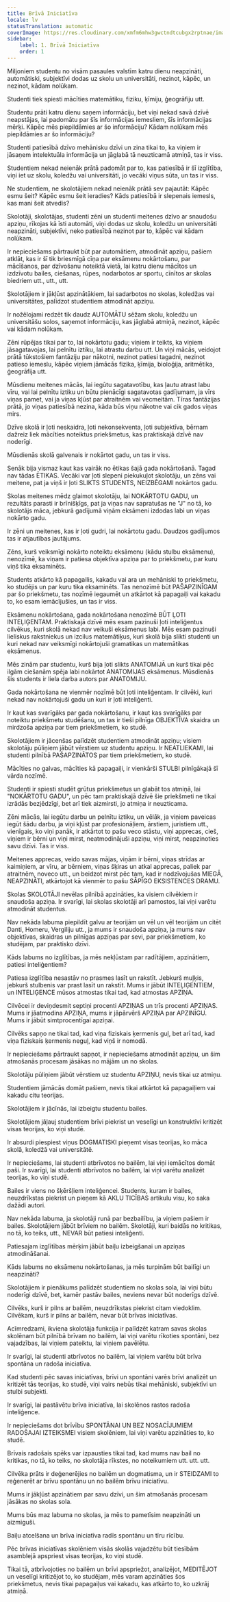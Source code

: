 ```yaml
---
title: Brīvā Iniciatīva
locale: lv
statusTranslation: automatic
coverImage: https://res.cloudinary.com/xmfm6mhw3gwctndtcubgx2rptnae/image/upload/v1740337243/small_cover_educacion_fundamental_a051170f1c.webp
sidebar:
    label: 1. Brīvā Iniciatīva
    order: 1
---
```

Miljoniem studentu no visām pasaules valstīm katru dienu neapzināti, automātiski, subjektīvi dodas uz skolu un universitāti, nezinot, kāpēc, un nezinot, kādam nolūkam.

Studenti tiek spiesti mācīties matemātiku, fiziku, ķīmiju, ģeogrāfiju utt.

Studentu prāti katru dienu saņem informāciju, bet viņi nekad savā dzīvē neapstājas, lai padomātu par šīs informācijas iemesliem, šīs informācijas mērķi. Kāpēc mēs piepildāmies ar šo informāciju? Kādam nolūkam mēs piepildāmies ar šo informāciju?

Studenti patiesībā dzīvo mehānisku dzīvi un zina tikai to, ka viņiem ir jāsaņem intelektuāla informācija un jāglabā tā neuzticamā atmiņā, tas ir viss.

Studentiem nekad neienāk prātā padomāt par to, kas patiesībā ir šī izglītība, viņi iet uz skolu, koledžu vai universitāti, jo vecāki viņus sūta, un tas ir viss.

Ne studentiem, ne skolotājiem nekad neienāk prātā sev pajautāt: Kāpēc esmu šeit? Kāpēc esmu šeit ieradies? Kāds patiesībā ir slepenais iemesls, kas mani šeit atvedis?

Skolotāji, skolotājas, studenti zēni un studenti meitenes dzīvo ar snaudošu apziņu, rīkojas kā īsti automāti, viņi dodas uz skolu, koledžu un universitāti neapzināti, subjektīvi, neko patiesībā nezinot par to, kāpēc vai kādam nolūkam.

Ir nepieciešams pārtraukt būt par automātiem, atmodināt apziņu, pašiem atklāt, kas ir šī tik briesmīgā cīņa par eksāmenu nokārtošanu, par mācīšanos, par dzīvošanu noteiktā vietā, lai katru dienu mācītos un izdzīvotu bailes, ciešanas, rūpes, nodarbotos ar sportu, cīnītos ar skolas biedriem utt., utt., utt.

Skolotājiem ir jākļūst apzinātākiem, lai sadarbotos no skolas, koledžas vai universitātes, palīdzot studentiem atmodināt apziņu.

Ir nožēlojami redzēt tik daudz AUTOMĀTU sēžam skolu, koledžu un universitāšu solos, saņemot informāciju, kas jāglabā atmiņā, nezinot, kāpēc vai kādam nolūkam.

Zēni rūpējas tikai par to, lai nokārtotu gadu; viņiem ir teikts, ka viņiem jāsagatavojas, lai pelnītu iztiku, lai atrastu darbu utt. Un viņi mācās, veidojot prātā tūkstošiem fantāziju par nākotni, nezinot patiesi tagadni, nezinot patieso iemeslu, kāpēc viņiem jāmācās fizika, ķīmija, bioloģija, aritmētika, ģeogrāfija utt.

Mūsdienu meitenes mācās, lai iegūtu sagatavotību, kas ļautu atrast labu vīru, vai lai pelnītu iztiku un būtu pienācīgi sagatavotas gadījumam, ja vīrs viņas pamet, vai ja viņas kļūst par atraitnēm vai vecmeitām. Tīras fantāzijas prātā, jo viņas patiesībā nezina, kāda būs viņu nākotne vai cik gados viņas mirs.

Dzīve skolā ir ļoti neskaidra, ļoti nekonsekventa, ļoti subjektīva, bērnam dažreiz liek mācīties noteiktus priekšmetus, kas praktiskajā dzīvē nav noderīgi.

Mūsdienās skolā galvenais ir nokārtot gadu, un tas ir viss.

Senāk bija vismaz kaut kas vairāk no ētikas šajā gada nokārtošanā. Tagad nav tādas ĒTIKAS. Vecāki var ļoti slepeni piekukuļot skolotāju, un zēns vai meitene, pat ja viņš ir ļoti SLIKTS STUDENTS, NEIZBĒGAMI nokārtos gadu.

Skolas meitenes mēdz glaimot skolotāju, lai NOKĀRTOTU GADU, un rezultāts parasti ir brīnišķīgs, pat ja viņas nav sapratušas ne "J" no tā, ko skolotājs māca, jebkurā gadījumā viņām eksāmeni izdodas labi un viņas nokārto gadu.

Ir zēni un meitenes, kas ir ļoti gudri, lai nokārtotu gadu. Daudzos gadījumos tas ir atjautības jautājums.

Zēns, kurš veiksmīgi nokārto noteiktu eksāmenu (kādu stulbu eksāmenu), nenozīmē, ka viņam ir patiesa objektīva apziņa par to priekšmetu, par kuru viņš tika eksaminēts.

Students atkārto kā papagailis, kakadu vai ara un mehāniski to priekšmetu, ko studējis un par kuru tika eksaminēts. Tas nenozīmē būt PAŠAPZINĪGAM par šo priekšmetu, tas nozīmē iegaumēt un atkārtot kā papagaiļi vai kakadu to, ko esam iemācījušies, un tas ir viss.

Eksāmenu nokārtošana, gada nokārtošana nenozīmē BŪT ĻOTI INTEĻIĢENTAM. Praktiskajā dzīvē mēs esam pazinuši ļoti inteliģentus cilvēkus, kuri skolā nekad nav veikuši eksāmenus labi. Mēs esam pazinuši lieliskus rakstniekus un izcilus matemātiķus, kuri skolā bija slikti studenti un kuri nekad nav veiksmīgi nokārtojuši gramatikas un matemātikas eksāmenus.

Mēs zinām par studentu, kurš bija ļoti slikts ANATOMIJĀ un kurš tikai pēc ilgām ciešanām spēja labi nokārtot ANATOMIJAS eksāmenus. Mūsdienās šis students ir liela darba autors par ANATOMIJU.

Gada nokārtošana ne vienmēr nozīmē būt ļoti inteliģentam. Ir cilvēki, kuri nekad nav nokārtojuši gadu un kuri ir ļoti inteliģenti.

Ir kaut kas svarīgāks par gada nokārtošanu, ir kaut kas svarīgāks par noteiktu priekšmetu studēšanu, un tas ir tieši pilnīga OBJEKTĪVA skaidra un mirdzoša apziņa par tiem priekšmetiem, ko studē.

Skolotājiem ir jācenšas palīdzēt studentiem atmodināt apziņu; visiem skolotāju pūliņiem jābūt vērstiem uz studentu apziņu. Ir NEATLIEKAMI, lai studenti pilnībā PAŠAPZINĀTOS par tiem priekšmetiem, ko studē.

Mācīties no galvas, mācīties kā papagaiļi, ir vienkārši STULBI pilnīgākajā šī vārda nozīmē.

Studenti ir spiesti studēt grūtus priekšmetus un glabāt tos atmiņā, lai "NOKĀRTOTU GADU", un pēc tam praktiskajā dzīvē šie priekšmeti ne tikai izrādās bezjēdzīgi, bet arī tiek aizmirsti, jo atmiņa ir neuzticama.

Zēni mācās, lai iegūtu darbu un pelnītu iztiku, un vēlāk, ja viņiem paveicas iegūt šādu darbu, ja viņi kļūst par profesionāļiem, ārstiem, juristiem utt., vienīgais, ko viņi panāk, ir atkārtot to pašu veco stāstu, viņi apprecas, cieš, viņiem ir bērni un viņi mirst, neatmodinājuši apziņu, viņi mirst, neapzinoties savu dzīvi. Tas ir viss.

Meitenes apprecas, veido savas mājas, viņām ir bērni, viņas strīdas ar kaimiņiem, ar vīru, ar bērniem, viņas šķiras un atkal apprecas, paliek par atraitnēm, noveco utt., un beidzot mirst pēc tam, kad ir nodzīvojušas MIEGĀ, NEAPZINĀTI, atkārtojot kā vienmēr to pašu SĀPĪGO EKSISTENCES DRAMU.

Skolas SKOLOTĀJI nevēlas pilnībā apzināties, ka visiem cilvēkiem ir snaudoša apziņa. Ir svarīgi, lai skolas skolotāji arī pamostos, lai viņi varētu atmodināt studentus.

Nav nekāda labuma piepildīt galvu ar teorijām un vēl un vēl teorijām un citēt Danti, Homeru, Vergiliju utt., ja mums ir snaudoša apziņa, ja mums nav objektīvas, skaidras un pilnīgas apziņas par sevi, par priekšmetiem, ko studējam, par praktisko dzīvi.

Kāds labums no izglītības, ja mēs nekļūstam par radītājiem, apzinātiem, patiesi inteliģentiem?

Patiesa izglītība nesastāv no prasmes lasīt un rakstīt. Jebkurš muļķis, jebkurš stulbenis var prast lasīt un rakstīt. Mums ir jābūt INTEĻIĢENTIEM, un INTELIĢENCE mūsos atmostas tikai tad, kad atmostas APZIŅA.

Cilvēcei ir deviņdesmit septiņi procenti APZIŅAS un trīs procenti APZIŅAS. Mums ir jāatmodina APZIŅA, mums ir jāpārvērš APZIŅA par APZINĪGU. Mums ir jābūt simtprocentīgai apziņai.

Cilvēks sapņo ne tikai tad, kad viņa fiziskais ķermenis guļ, bet arī tad, kad viņa fiziskais ķermenis neguļ, kad viņš ir nomodā.

Ir nepieciešams pārtraukt sapņot, ir nepieciešams atmodināt apziņu, un šim atmošanās procesam jāsākas no mājām un no skolas.

Skolotāju pūliņiem jābūt vērstiem uz studentu APZIŅU, nevis tikai uz atmiņu.

Studentiem jāmācās domāt pašiem, nevis tikai atkārtot kā papagaiļiem vai kakadu citu teorijas.

Skolotājiem ir jācīnās, lai izbeigtu studentu bailes.

Skolotājiem jāļauj studentiem brīvi piekrist un veselīgi un konstruktīvi kritizēt visas teorijas, ko viņi studē.

Ir absurdi piespiest viņus DOGMATISKI pieņemt visas teorijas, ko māca skolā, koledžā vai universitātē.

Ir nepieciešams, lai studenti atbrīvotos no bailēm, lai viņi iemācītos domāt paši. Ir svarīgi, lai studenti atbrīvotos no bailēm, lai viņi varētu analizēt teorijas, ko viņi studē.

Bailes ir viens no šķēršļiem inteliģencei. Students, kuram ir bailes, neuzdrīkstas piekrist un pieņem kā AKLU TICĪBAS artikulu visu, ko saka dažādi autori.

Nav nekāda labuma, ja skolotāji runā par bezbailību, ja viņiem pašiem ir bailes. Skolotājiem jābūt brīviem no bailēm. Skolotāji, kuri baidās no kritikas, no tā, ko teiks, utt., NEVAR būt patiesi inteliģenti.

Patiesajam izglītības mērķim jābūt baiļu izbeigšanai un apziņas atmodināšanai.

Kāds labums no eksāmenu nokārtošanas, ja mēs turpinām būt bailīgi un neapzināti?

Skolotājiem ir pienākums palīdzēt studentiem no skolas sola, lai viņi būtu noderīgi dzīvē, bet, kamēr pastāv bailes, neviens nevar būt noderīgs dzīvē.

Cilvēks, kurš ir pilns ar bailēm, neuzdrīkstas piekrist citam viedoklim. Cilvēkam, kurš ir pilns ar bailēm, nevar būt brīvas iniciatīvas.

Acīmredzami, ikviena skolotāja funkcija ir palīdzēt katram savas skolas skolēnam būt pilnībā brīvam no bailēm, lai viņi varētu rīkoties spontāni, bez vajadzības, lai viņiem pateiktu, lai viņiem pavēlētu.

Ir svarīgi, lai studenti atbrīvotos no bailēm, lai viņiem varētu būt brīva spontāna un radoša iniciatīva.

Kad studenti pēc savas iniciatīvas, brīvi un spontāni varēs brīvi analizēt un kritizēt tās teorijas, ko studē, viņi vairs nebūs tikai mehāniski, subjektīvi un stulbi subjekti.

Ir svarīgi, lai pastāvētu brīva iniciatīva, lai skolēnos rastos radoša inteliģence.

Ir nepieciešams dot brīvību SPONTĀNAI UN BEZ NOSACĪJUMIEM RADOŠAJAI IZTEIKSMEI visiem skolēniem, lai viņi varētu apzināties to, ko studē.

Brīvais radošais spēks var izpausties tikai tad, kad mums nav bail no kritikas, no tā, ko teiks, no skolotāja rīkstes, no noteikumiem utt. utt. utt.

Cilvēka prāts ir deģenerējies no bailēm un dogmatisma, un ir STEIDZAMI to reģenerēt ar brīvu spontānu un no bailēm brīvu iniciatīvu.

Mums ir jākļūst apzinātiem par savu dzīvi, un šim atmošanās procesam jāsākas no skolas sola.

Mums būs maz labuma no skolas, ja mēs to pametīsim neapzināti un aizmiguši.

Baiļu atcelšana un brīva iniciatīva radīs spontānu un tīru rīcību.

Pēc brīvas iniciatīvas skolēniem visās skolās vajadzētu būt tiesībām asamblejā apspriest visas teorijas, ko viņi studē.

Tikai tā, atbrīvojoties no bailēm un brīvi apspriežot, analizējot, MEDITĒJOT un veselīgi kritizējot to, ko studējam, mēs varam apzināties šos priekšmetus, nevis tikai papagaiļus vai kakadu, kas atkārto to, ko uzkrāj atmiņā.

